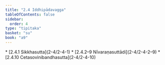 ```yaml
---
title: "2.4 Iddhipādavagga"
tableOfContents: false
sidebar:
  order: 4
type: "tipitaka"
basket: "su"
book: "a9"
---
```



<DynamicBreadcrumb />



<TableOfContents book="a9" section="2.4">
* [2.4.1 Sikkhasutta](2-4/2-4-1)
* [2.4.2–9 Nīvaraṇasuttādi](2-4/2-4-2–9)
* [2.4.10 Cetasovinibandhasutta](2-4/2-4-10)
</TableOfContents>
